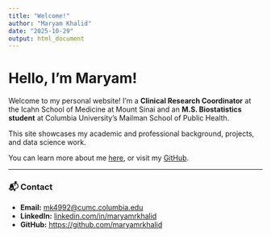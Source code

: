```yaml
---
title: "Welcome!"
author: "Maryam Khalid"
date: "2025-10-29"
output: html_document
---
```


# Hello, I’m Maryam!

Welcome to my personal website! I’m a **Clinical Research Coordinator** at the Icahn School of Medicine at Mount Sinai and an **M.S. Biostatistics student** at Columbia University’s Mailman School of Public Health.  

This site showcases my academic and professional background, projects, and data science work.  

You can learn more about me [here](about.html), or visit my [GitHub](https://github.com/mk4992).

---

### 📬 Contact
- **Email:** [mk4992@cumc.columbia.edu](mailto:mk4992@cumc.columbia.edu)
- **LinkedIn:** [linkedin.com/in/maryamrkhalid](https://www.linkedin.com/in/maryamrkhalid)
- **GitHub:** [https://github.com/maryamrkhalid](https://github.com/maryamrkhalid)
